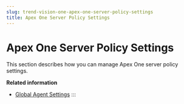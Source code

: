 ```yaml
---
slug: trend-vision-one-apex-one-server-policy-settings
title: Apex One Server Policy Settings
---
```

# Apex One Server Policy Settings

This section describes how you can manage Apex One server policy settings.

**Related information**

- [Global Agent Settings](global-agent-settings.mdx)
:::

